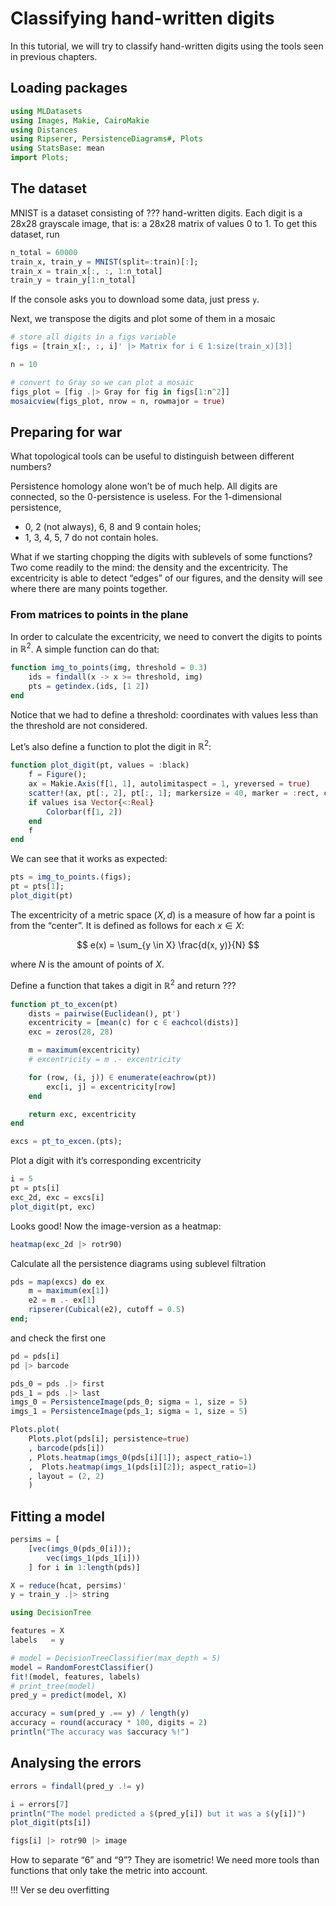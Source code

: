 # Classifying hand-written digits

In this tutorial, we will try to classify hand-written digits using the tools seen in previous chapters.

## Loading packages
```julia
using MLDatasets
using Images, Makie, CairoMakie
using Distances
using Ripserer, PersistenceDiagrams#, Plots
using StatsBase: mean
import Plots;
```

## The dataset

MNIST is a dataset consisting of ??? hand-written digits. Each digit is a 28x28 grayscale image, that is: a 28x28 matrix of values 0 to 1. To get this dataset, run

```julia
n_total = 60000
train_x, train_y = MNIST(split=:train)[:];
train_x = train_x[:, :, 1:n_total]
train_y = train_y[1:n_total]
```

If the console asks you to download some data, just press `y`.

Next, we transpose the digits and plot some of them in a mosaic

```julia
# store all digits in a figs variable
figs = [train_x[:, :, i]' |> Matrix for i ∈ 1:size(train_x)[3]]
```

```julia
n = 10

# convert to Gray so we can plot a mosaic
figs_plot = [fig .|> Gray for fig in figs[1:n^2]]
mosaicview(figs_plot, nrow = n, rowmajor = true)
```

## Preparing for war

What topological tools can be useful to distinguish between different numbers?

Persistence homology alone won't be of much help. All digits are connected, so the 0-persistence is useless. For the 1-dimensional persistence,

- 0, 2 (not always), 6, 8 and 9 contain holes;
- 1, 3, 4, 5, 7 do not contain holes.

What if we starting chopping the digits with sublevels of some functions? Two come readily to the mind: the density and the excentricity. The excentricity is able to detect "edges" of our figures, and the density will see where there are many points together.

### From matrices to points in the plane

In order to calculate the excentricity, we need to convert the digits to points in $\mathbb{R}^2$. A simple function can do that:

```julia
function img_to_points(img, threshold = 0.3)
    ids = findall(x -> x >= threshold, img)
    pts = getindex.(ids, [1 2])
end
```

Notice that we had to define a threshold: coordinates with values less than the threshold are not considered.

Let's also define a function to plot the digit in $\mathbb{R}^2$:

```julia
function plot_digit(pt, values = :black)
    f = Figure();
    ax = Makie.Axis(f[1, 1], autolimitaspect = 1, yreversed = true)
    scatter!(ax, pt[:, 2], pt[:, 1]; markersize = 40, marker = :rect, color = values)
    if values isa Vector{<:Real}
        Colorbar(f[1, 2])
    end
    f
end
```

We can see that it works as expected:

```julia
pts = img_to_points.(figs);
pt = pts[1];
plot_digit(pt)
```

The excentricity of a metric space $(X, d)$ is a measure of how far a point is from the "center". It is defined as follows for each $x \in X$:

$$
e(x) = \sum_{y \in X} \frac{d(x, y)}{N}
$$

where $N$ is the amount of points of $X$.

Define a function that takes a digit in $\mathbb{R}^2$ and return ???

```julia
function pt_to_excen(pt)
    dists = pairwise(Euclidean(), pt')
    excentricity = [mean(c) for c ∈ eachcol(dists)]
    exc = zeros(28, 28)

    m = maximum(excentricity)
    # excentricity = m .- excentricity

    for (row, (i, j)) ∈ enumerate(eachrow(pt))
        exc[i, j] = excentricity[row]
    end

    return exc, excentricity
end
```

```julia
excs = pt_to_excen.(pts);
```

Plot a digit with it's corresponding excentricity

```julia
i = 5
pt = pts[i]
exc_2d, exc = excs[i]
plot_digit(pt, exc)
```

Looks good! Now the image-version as a heatmap:

```julia
heatmap(exc_2d |> rotr90)
```

Calculate all the persistence diagrams using sublevel filtration

```julia
pds = map(excs) do ex
    m = maximum(ex[1])
    e2 = m .- ex[1]
    ripserer(Cubical(e2), cutoff = 0.5)
end;
```

and check the first one

```julia
pd = pds[i]
pd |> barcode
```

```julia
pds_0 = pds .|> first
pds_1 = pds .|> last
imgs_0 = PersistenceImage(pds_0; sigma = 1, size = 5)
imgs_1 = PersistenceImage(pds_1; sigma = 1, size = 5)
```

```julia
Plots.plot(
    Plots.plot(pds[i]; persistence=true)
    , barcode(pds[i])
    , Plots.heatmap(imgs_0(pds[i][1]); aspect_ratio=1)
    ,  Plots.heatmap(imgs_1(pds[i][2]); aspect_ratio=1)
    , layout = (2, 2)
    )
```

## Fitting a model

```julia
persims = [
    [vec(imgs_0(pds_0[i])); 
        vec(imgs_1(pds_1[i]))
    ] for i in 1:length(pds)]

X = reduce(hcat, persims)'
y = train_y .|> string
```


```julia
using DecisionTree
```


```julia
features = X
labels   = y
```


```julia
# model = DecisionTreeClassifier(max_depth = 5)
model = RandomForestClassifier()
fit!(model, features, labels)
# print_tree(model)
pred_y = predict(model, X)
```

```julia
accuracy = sum(pred_y .== y) / length(y)
accuracy = round(accuracy * 100, digits = 2)
println("The accuracy was $accuracy %!")
```

## Analysing the errors

```julia
errors = findall(pred_y .!= y)
```


```julia
i = errors[7]
println("The model predicted a $(pred_y[i]) but it was a $(y[i])")
plot_digit(pts[i])
```

```julia
figs[i] |> rotr90 |> image
```

How to separate "6" and "9"? They are isometric! We need more tools than functions that only take the metric into account.

!!! Ver se deu overfitting